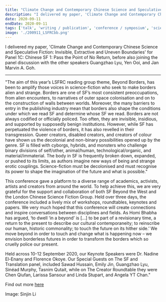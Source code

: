 ```yaml
---
title: "Climate Change and Contemporary Chinese Science and Speculative Fiction Talk for LSFRC Conference 2020: Beyond Borders"
description: "I delivered my paper, 'Climate Change and Contemporary Chinese Science and Speculative Fiction: Invisible, Extractive and Uneven Boundaries' for Panel 1C: Chinese SF 1: Pass the Point of No Return, before also joining the panel discussion with the other speakers Guangzhao Lyu, Yen Ooi, and Jan Marvin A. Goh."
date: 2020-09-11
endDate: 2020-09-11
tags: ['talk', 'writing / publication', 'conference / symposium', 'science fiction']
image: './200911_LSFRCbb.png'
---
```


I delivered my paper, 'Climate Change and Contemporary Chinese Science and Speculative Fiction: Invisible, Extractive and Uneven Boundaries' for Panel 1C: Chinese SF 1: Pass the Point of No Return, before also joining the panel discussion with the other speakers Guangzhao Lyu, Yen Ooi, and Jan Marvin A. Goh. 

---

"The aim of this year’s LSFRC reading group theme, Beyond Borders, has been to amplify those voices in science-fiction who seek to make borders alien and strange. Borders are one of SF’s most consistent preoccupations, from alien encounters, to narratives of outer space colonisation and on to the construction of walls between worlds. Moreover, the many barriers to entry in the publishing industry mean that borders also shape the conditions under which we read SF and determine whose SF we read. Borders are not always codified or officially policed. Too often, they are invisible, insidious, and supported by supposedly benign institutions. However, while SF has perpetuated the violence of borders, it has also revelled in their transgression. Queer creators, disabled creators, and creators of colour have shown us the decolonial and non-binary possibilities opened up by the genre. SF is filled with cyborgs, hybrids, and monsters who challenge binary divisions of self/other, animal/human, technological/organic, and material/immaterial. The body in SF is frequently broken down, expanded, or pushed to its limits, as authors imagine new ways of being and strange erotic couplings. Science-fiction must be decolonised and must recognise its power to shape the imagination of the future and what is possible."

This conference gave a platform to a diverse range of academics, activists, artists and
creators from around the world. To help achieve this, we are very grateful for the support
and collaboration of both SF Beyond the West and the London Chinese Science Fiction Group. Held over three days, the conference included a lively mix of workshops, roundtables, keynotes and papers. We very much hoped that this conference will create connections and inspire conversations between disciplines and fields. As Homi Bhabha has argued, ‘to dwell ‘in a beyond’ is […] to be part of a revisionary time, a return to the present to describe our cultural contemporaneity; to reinscribe our human, historic commonality; to touch the future on its hither side.’ We move beyond in order to touch and change what is happening now – we envision borderless futures in order to transform the borders which so cruelly police our present.

Held across 10-12 September 2020, our Keynote Speakers were Dr. Nadine El-Enany and Florence Okoye. Our Special Guests on The SF and Translation panel, included Sawad Hussain, Emily Jin, Guangzhao Lyu, Sinéad Murphy, Tasnim Qutait, while on The Creator Roundtable they were Chen Qiufan, Larissa Sansour and Linda Stupart, and Angela YT Chan."

Find out more [here](https://www.lsfrc.co.uk/beyond-borders-empires-bodies-science-fictions-2020/)

Image: Sinjin Li
